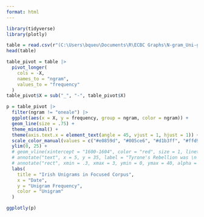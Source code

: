 ---
format: html
---

```{r load packages, message = F, echo = F}
library(tidyverse)
library(plotly)
```

```{r get data, message = F, echo = F, output = F}
table = read.csv(r"(C:\Users\bqueu\Documents\R\ECBC Graphs\N-gram_Uni-gram List--final version - Ireland_Unigram.csv)")
head(table)
```

```{r pivot table, echo = F}
table_pivot = table |>
  pivot_longer(
    cols = -X,
    names_to = "ngram",
    values_to = "frequency"
  )
table_pivot$X = sub("_", "-", table_pivot$X)
```

```{r graph, warning = F, echo = F}
p = table_pivot |>
  filter(ngram != "oneale") |>
  ggplot(aes(x = X, y = frequency, group = ngram, color = ngram)) +
  geom_line(size = .75) +
  theme_minimal() +
  theme(axis.text.x = element_text(angle = 45, vjust = 1, hjust = 1)) +
  scale_color_manual(values = c("#e0859d", "#005ce6", "#d1b3ff", "#ffd9b3", "#99ffbb", "#cc0000", "#ffff80", "#d6d6c2")) +
  ylim(0, 25) +
  # geom_vline(xintercept = "1600-1604", color = "red", size = 1, linetype = "longdash") +
  # annotate("text", x = 5, y = 35, label = "Tyrone's Rebellion was \n mainly defeated in \n 1603.", fontface = "italic", size = 2.5) +
  # annotate("rect", xmin = .3, xmax = 3, ymin = 0, ymax = 40, alpha = .25) +
  labs(
    title = "Irish Unigrams in Focused Corpus",
    x = "Date", 
    y = "Unigram Frequency",
    color = "Unigram"
  ) 

ggplotly(p)
```
